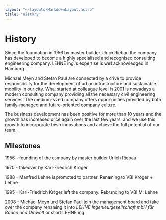 ```yaml
---
layout: "~/layouts/MarkdownLayout.astro"
title: "History"
---
```



# History

Since the foundation in 1956 by master builder Ulrich Riebau the company has developed to become a highly specialised and recognised consulting engineering company. LEHNE ing.'s expertise is well acknowledged in Hamburg.

Michael Meyn and Stefan Paul are connected by a drive to provide responsibility for the development of urban infrastructure and sustainable mobility in our city. What started at colleague level in 2001 is nowadays a modern consulting company providing all the necessary civil engineering services. The medium-sized company offers opportunities provided by both family-managed and future-oriented company culture.

The business development has been positive for more than 10 years and the growth has increased once again over the last few years, and we use this growth to incorporate fresh innovations and achieve the full potential of our team.

<Slider id="history" images={images} />

## Milestones

1956 - founding of the company by master builder Urlich Riebau

1970 - takeover by Karl-Friedrich Kröger

1988 - Manfred Lehne is promoted to partner. Renaming to VBI Kröger + Lehne

1995 - Karl-Friedrich Kröger left the company. Rebranding to VBI M. Lehne

2008 - Michael Meyn und Stefan Paul join the management board and take over the company renaming it into _LEHNE Ingenieurgesellschaft mbH für Bauen und Umwelt_ or short LEHNE ing.
